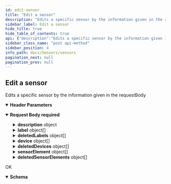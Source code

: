 ```yaml
---
id: edit-sensor
title: "Edit a sensor"
description: "Edits a specific sensor by the information given in the requestBody"
sidebar_label: Edit a sensor
hide_title: true
hide_table_of_contents: true
api: {"description":"Edits a specific sensor by the information given in the requestBody","tags":["sensors"],"operationId":"edit-sensor","parameters":[{"in":"header","name":"Authorization","schema":{"type":"string"},"required":true,"description":"Token retrieved from the opensensemap api LogIn\n"}],"requestBody":{"required":true,"content":{"application/json":{"schema":{"type":"object","description":"sensor object that should be edited\n","properties":{"id":{"type":"integer","description":"the id of the sensor to edit\n"},"description":{"type":"object","properties":{"translationId":{"type":"integer","description":"the translationId of the description to edit\n"},"text":{"type":"string","description":"the description text to edit\n"}}},"label":{"type":"array","description":"array with label objects in different languages specified for the sensor to be edited\n","items":{"type":"object","properties":{"translationId":{"type":"integer","nullable":true,"description":"the translationId of the label to be edited, 'null' if it is a newly created label\n"},"value":{"type":"string","description":"the label text itself\n"},"lang":{"type":"string","description":"languageCode for the language of the markdown text. e.g. `en`, `de`,...\n"}}}},"deletedLabels":{"type":"array","description":"array containing all the label to be deleted from the sensor\n","items":{"type":"object","properties":{"translationId":{"type":"integer","description":"the translationId of the label to be deleted\n"},"value":{"type":"string","description":"the label text itself\n"},"lang":{"type":"string","description":"languageCode for the language of the markdown text. e.g. `en`, `de`,...\n"}}}},"device":{"type":"array","description":"array with the devices connected to the sensor\n","items":{"type":"object","properties":{"device":{"type":"integer","description":"the id of the device to connect\n"},"exists":{"type":"boolean","description":"'true' if it is an existing device connection, 'false' if it is a new device connection\n"}}}},"deletedDevices":{"type":"array","description":"array with the devices to be disconnected from the sensor\n","items":{"type":"object","properties":{"device":{"type":"integer","description":"the id of the device to disconnect\n"},"exists":{"type":"boolean","description":"'true' if it is an existing device connection, 'false' if it is a new device connection\n"}}}},"sensorElement":{"type":"array","description":"array with the sensor elements of the sensor\n","items":{"type":"object","properties":{"sensorElementId":{"type":"integer","nullable":true,"description":"the id of the sensor element; 'null' if it is newly created\n"},"phenomenonId":{"type":"integer","description":"minimum of the unit range\n"},"unitId":{"type":"integer","description":"the id of the unit that is connected to the sensor element\n"},"accuracyValue":{"type":"integer","nullable":true,"description":"the accuracy value of the sensor element; 'null' if currently not specified\n"}}}},"deletedSensorElements":{"type":"array","description":"array with the sensor elements of to delete\n","items":{"type":"object","properties":{"sensorElementId":{"type":"integer","description":"the id of the sensor element\n"}}}},"manufacturer":{"type":"string","nullable":true,"description":"the name of the manufacturer of the sensor; 'null' if currently not specified\n"},"price":{"type":"float","nullable":true,"description":"the price of the sensor; 'null' if currently not specified\n"},"datasheet":{"type":"string","nullable":true,"description":"a link to the datasheet of the sensor, 'null' if currently not specified\n"},"lifePeriod":{"type":"integer","nullable":true,"description":"the estimated life period of the sensor, 'null' if currently not specified\n"},"image":{"type":"string","nullable":true,"description":"the name of the belonging image of the sensor so that it can be retrieved from the source; 'null' if currently not specified\n"}}}}}},"responses":{"200":{"description":"OK","content":{"application/json":{"schema":{"type":"object","description":"plain sensor object\n","properties":{"id":{"type":"integer","description":"the id of the created sensor"},"slug":{"type":"string","description":"the slug of the created sensor"},"manufacturer":{"type":"string","description":"the name of the manufacturer of the sensor; 'null' if currently not specified\n"},"lifePeriod":{"type":"integer","description":"the estimated life period of the sensor, 'null' if currently not specified\n"},"price":{"type":"float","description":"the price of the sensor; 'null' if currently not specified\n"},"image":{"type":"string","description":"the name of the belonging image of the sensor so that it can be retrieved from the source; 'null' if currently not specified\n"},"datasheet":{"type":"string","description":"a link to the datasheet of the sensor, 'null' if currently not specified\n"},"validation":{"type":"boolean","description":"boolean that is true if the information is validated by an admin\n"},"labelId":{"type":"integer","description":"the id of the created translation item"},"descriptionId":{"type":"integer","description":"the id of the created translation item"}}}}}}},"method":"post","path":"/sensors/sensor/edit","servers":[{"url":"https://api.sensors.wiki","description":"Main (production) server"}],"jsonRequestBodyExample":{"id":0,"description":{"translationId":0,"text":"string"},"label":[{"translationId":0,"value":"string","lang":"string"}],"deletedLabels":[{"translationId":0,"value":"string","lang":"string"}],"device":[{"device":0,"exists":true}],"deletedDevices":[{"device":0,"exists":true}],"sensorElement":[{"sensorElementId":0,"phenomenonId":0,"unitId":0,"accuracyValue":0}],"deletedSensorElements":[{"sensorElementId":0}],"manufacturer":"string","datasheet":"string","lifePeriod":0,"image":"string"},"info":{"title":"sensors","version":"1.0.0"},"postman":{"name":"Edit a sensor","description":{"content":"Edits a specific sensor by the information given in the requestBody","type":"text/plain"},"url":{"path":["sensors","sensor","edit"],"host":["{{baseUrl}}"],"query":[],"variable":[]},"header":[{"key":"Content-Type","value":"application/json"},{"key":"Accept","value":"application/json"}],"method":"POST","body":{"mode":"raw","raw":"\"\"","options":{"raw":{"language":"json"}}}}}
sidebar_class_name: "post api-method"
sidebar_position: 4
info_path: docs/Sensors/sensors
pagination_next: null
pagination_prev: null
---
```



## Edit a sensor



Edits a specific sensor by the information given in the requestBody

<details style={{"marginBottom":"1rem"}} data-collapsed={false} open={true}><summary style={{}}><strong>Header Parameters</strong></summary><div><ul><ParamsItem className={"paramsItem"} param={{"in":"header","name":"Authorization","schema":{"type":"string"},"required":true,"description":"Token retrieved from the opensensemap api LogIn\n"}}></ParamsItem></ul></div></details><MimeTabs><TabItem label={"application/json"} value={"application/json-schema"}><details style={{}} data-collapsed={false} open={true}><summary style={{"textAlign":"left"}}><strong>Request Body</strong><strong style={{"fontSize":"var(--ifm-code-font-size)","color":"var(--openapi-required)"}}> required</strong></summary><div style={{"textAlign":"left","marginLeft":"1rem"}}></div><ul style={{"marginLeft":"1rem"}}><SchemaItem collapsible={false} name={"id"} required={false} schemaDescription={"the id of the sensor to edit\n"} schemaName={"integer"} qualifierMessage={undefined} defaultValue={undefined}></SchemaItem><SchemaItem collapsible={true} className={"schemaItem"}><details style={{}}><summary style={{}}><strong>description</strong><span style={{"opacity":"0.6"}}> object</span></summary><div style={{"marginLeft":"1rem"}}><SchemaItem collapsible={false} name={"translationId"} required={false} schemaDescription={"the translationId of the description to edit\n"} schemaName={"integer"} qualifierMessage={undefined} defaultValue={undefined}></SchemaItem><SchemaItem collapsible={false} name={"text"} required={false} schemaDescription={"the description text to edit\n"} schemaName={"string"} qualifierMessage={undefined} defaultValue={undefined}></SchemaItem></div></details></SchemaItem><SchemaItem collapsible={true} className={"schemaItem"}><details style={{}}><summary style={{}}><strong>label</strong><span style={{"opacity":"0.6"}}> object[]</span></summary><div style={{"marginLeft":"1rem"}}><div style={{"marginTop":".5rem","marginBottom":".5rem"}}>

array with label objects in different languages specified for the sensor to be edited


</div><SchemaItem collapsible={false} name={"translationId"} required={false} schemaDescription={"the translationId of the label to be edited, 'null' if it is a newly created label\n"} schemaName={"integer"} qualifierMessage={undefined} defaultValue={undefined}></SchemaItem><SchemaItem collapsible={false} name={"value"} required={false} schemaDescription={"the label text itself\n"} schemaName={"string"} qualifierMessage={undefined} defaultValue={undefined}></SchemaItem><SchemaItem collapsible={false} name={"lang"} required={false} schemaDescription={"languageCode for the language of the markdown text. e.g. `en`, `de`,...\n"} schemaName={"string"} qualifierMessage={undefined} defaultValue={undefined}></SchemaItem></div></details></SchemaItem><SchemaItem collapsible={true} className={"schemaItem"}><details style={{}}><summary style={{}}><strong>deletedLabels</strong><span style={{"opacity":"0.6"}}> object[]</span></summary><div style={{"marginLeft":"1rem"}}><div style={{"marginTop":".5rem","marginBottom":".5rem"}}>

array containing all the label to be deleted from the sensor


</div><SchemaItem collapsible={false} name={"translationId"} required={false} schemaDescription={"the translationId of the label to be deleted\n"} schemaName={"integer"} qualifierMessage={undefined} defaultValue={undefined}></SchemaItem><SchemaItem collapsible={false} name={"value"} required={false} schemaDescription={"the label text itself\n"} schemaName={"string"} qualifierMessage={undefined} defaultValue={undefined}></SchemaItem><SchemaItem collapsible={false} name={"lang"} required={false} schemaDescription={"languageCode for the language of the markdown text. e.g. `en`, `de`,...\n"} schemaName={"string"} qualifierMessage={undefined} defaultValue={undefined}></SchemaItem></div></details></SchemaItem><SchemaItem collapsible={true} className={"schemaItem"}><details style={{}}><summary style={{}}><strong>device</strong><span style={{"opacity":"0.6"}}> object[]</span></summary><div style={{"marginLeft":"1rem"}}><div style={{"marginTop":".5rem","marginBottom":".5rem"}}>

array with the devices connected to the sensor


</div><SchemaItem collapsible={false} name={"device"} required={false} schemaDescription={"the id of the device to connect\n"} schemaName={"integer"} qualifierMessage={undefined} defaultValue={undefined}></SchemaItem><SchemaItem collapsible={false} name={"exists"} required={false} schemaDescription={"'true' if it is an existing device connection, 'false' if it is a new device connection\n"} schemaName={"boolean"} qualifierMessage={undefined} defaultValue={undefined}></SchemaItem></div></details></SchemaItem><SchemaItem collapsible={true} className={"schemaItem"}><details style={{}}><summary style={{}}><strong>deletedDevices</strong><span style={{"opacity":"0.6"}}> object[]</span></summary><div style={{"marginLeft":"1rem"}}><div style={{"marginTop":".5rem","marginBottom":".5rem"}}>

array with the devices to be disconnected from the sensor


</div><SchemaItem collapsible={false} name={"device"} required={false} schemaDescription={"the id of the device to disconnect\n"} schemaName={"integer"} qualifierMessage={undefined} defaultValue={undefined}></SchemaItem><SchemaItem collapsible={false} name={"exists"} required={false} schemaDescription={"'true' if it is an existing device connection, 'false' if it is a new device connection\n"} schemaName={"boolean"} qualifierMessage={undefined} defaultValue={undefined}></SchemaItem></div></details></SchemaItem><SchemaItem collapsible={true} className={"schemaItem"}><details style={{}}><summary style={{}}><strong>sensorElement</strong><span style={{"opacity":"0.6"}}> object[]</span></summary><div style={{"marginLeft":"1rem"}}><div style={{"marginTop":".5rem","marginBottom":".5rem"}}>

array with the sensor elements of the sensor


</div><SchemaItem collapsible={false} name={"sensorElementId"} required={false} schemaDescription={"the id of the sensor element; 'null' if it is newly created\n"} schemaName={"integer"} qualifierMessage={undefined} defaultValue={undefined}></SchemaItem><SchemaItem collapsible={false} name={"phenomenonId"} required={false} schemaDescription={"minimum of the unit range\n"} schemaName={"integer"} qualifierMessage={undefined} defaultValue={undefined}></SchemaItem><SchemaItem collapsible={false} name={"unitId"} required={false} schemaDescription={"the id of the unit that is connected to the sensor element\n"} schemaName={"integer"} qualifierMessage={undefined} defaultValue={undefined}></SchemaItem><SchemaItem collapsible={false} name={"accuracyValue"} required={false} schemaDescription={"the accuracy value of the sensor element; 'null' if currently not specified\n"} schemaName={"integer"} qualifierMessage={undefined} defaultValue={undefined}></SchemaItem></div></details></SchemaItem><SchemaItem collapsible={true} className={"schemaItem"}><details style={{}}><summary style={{}}><strong>deletedSensorElements</strong><span style={{"opacity":"0.6"}}> object[]</span></summary><div style={{"marginLeft":"1rem"}}><div style={{"marginTop":".5rem","marginBottom":".5rem"}}>

array with the sensor elements of to delete


</div><SchemaItem collapsible={false} name={"sensorElementId"} required={false} schemaDescription={"the id of the sensor element\n"} schemaName={"integer"} qualifierMessage={undefined} defaultValue={undefined}></SchemaItem></div></details></SchemaItem><SchemaItem collapsible={false} name={"manufacturer"} required={false} schemaDescription={"the name of the manufacturer of the sensor; 'null' if currently not specified\n"} schemaName={"string"} qualifierMessage={undefined} defaultValue={undefined}></SchemaItem><SchemaItem collapsible={false} name={"price"} required={false} schemaDescription={"the price of the sensor; 'null' if currently not specified\n"} schemaName={"float"} qualifierMessage={undefined} defaultValue={undefined}></SchemaItem><SchemaItem collapsible={false} name={"datasheet"} required={false} schemaDescription={"a link to the datasheet of the sensor, 'null' if currently not specified\n"} schemaName={"string"} qualifierMessage={undefined} defaultValue={undefined}></SchemaItem><SchemaItem collapsible={false} name={"lifePeriod"} required={false} schemaDescription={"the estimated life period of the sensor, 'null' if currently not specified\n"} schemaName={"integer"} qualifierMessage={undefined} defaultValue={undefined}></SchemaItem><SchemaItem collapsible={false} name={"image"} required={false} schemaDescription={"the name of the belonging image of the sensor so that it can be retrieved from the source; 'null' if currently not specified\n"} schemaName={"string"} qualifierMessage={undefined} defaultValue={undefined}></SchemaItem></ul></details></TabItem></MimeTabs><div><ApiTabs><TabItem label={"200"} value={"200"}><div>

OK

</div><div><MimeTabs groupId={"mime-type"}><TabItem label={"application/json"} value={"application/json"}><SchemaTabs groupId={"schema-tabs"}><TabItem label={"Schema"} value={"Schema"}><details style={{}} data-collapsed={false} open={true}><summary style={{"textAlign":"left"}}><strong>Schema</strong></summary><div style={{"textAlign":"left","marginLeft":"1rem"}}></div><ul style={{"marginLeft":"1rem"}}><SchemaItem collapsible={false} name={"id"} required={false} schemaDescription={"the id of the created sensor"} schemaName={"integer"} qualifierMessage={undefined} defaultValue={undefined}></SchemaItem><SchemaItem collapsible={false} name={"slug"} required={false} schemaDescription={"the slug of the created sensor"} schemaName={"string"} qualifierMessage={undefined} defaultValue={undefined}></SchemaItem><SchemaItem collapsible={false} name={"manufacturer"} required={false} schemaDescription={"the name of the manufacturer of the sensor; 'null' if currently not specified\n"} schemaName={"string"} qualifierMessage={undefined} defaultValue={undefined}></SchemaItem><SchemaItem collapsible={false} name={"lifePeriod"} required={false} schemaDescription={"the estimated life period of the sensor, 'null' if currently not specified\n"} schemaName={"integer"} qualifierMessage={undefined} defaultValue={undefined}></SchemaItem><SchemaItem collapsible={false} name={"price"} required={false} schemaDescription={"the price of the sensor; 'null' if currently not specified\n"} schemaName={"float"} qualifierMessage={undefined} defaultValue={undefined}></SchemaItem><SchemaItem collapsible={false} name={"image"} required={false} schemaDescription={"the name of the belonging image of the sensor so that it can be retrieved from the source; 'null' if currently not specified\n"} schemaName={"string"} qualifierMessage={undefined} defaultValue={undefined}></SchemaItem><SchemaItem collapsible={false} name={"datasheet"} required={false} schemaDescription={"a link to the datasheet of the sensor, 'null' if currently not specified\n"} schemaName={"string"} qualifierMessage={undefined} defaultValue={undefined}></SchemaItem><SchemaItem collapsible={false} name={"validation"} required={false} schemaDescription={"boolean that is true if the information is validated by an admin\n"} schemaName={"boolean"} qualifierMessage={undefined} defaultValue={undefined}></SchemaItem><SchemaItem collapsible={false} name={"labelId"} required={false} schemaDescription={"the id of the created translation item"} schemaName={"integer"} qualifierMessage={undefined} defaultValue={undefined}></SchemaItem><SchemaItem collapsible={false} name={"descriptionId"} required={false} schemaDescription={"the id of the created translation item"} schemaName={"integer"} qualifierMessage={undefined} defaultValue={undefined}></SchemaItem></ul></details></TabItem><TabItem label={"Example (from schema)"} value={"Example (from schema)"}><ResponseSamples responseExample={"{\n  \"id\": 0,\n  \"slug\": \"string\",\n  \"manufacturer\": \"string\",\n  \"lifePeriod\": 0,\n  \"image\": \"string\",\n  \"datasheet\": \"string\",\n  \"validation\": true,\n  \"labelId\": 0,\n  \"descriptionId\": 0\n}"} language={"json"}></ResponseSamples></TabItem></SchemaTabs></TabItem></MimeTabs></div></TabItem></ApiTabs></div>
      